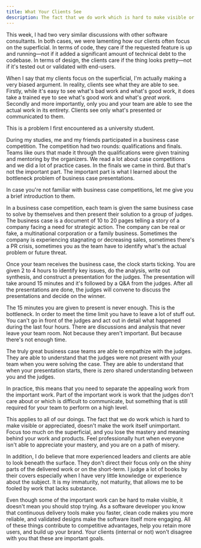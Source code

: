 ```yaml
---
title: What Your Clients See
description: The fact that we do work which is hard to make visible or appreciated, doesn't make the work itself unimportant
---
```


This week, I had two very similar discussions with other software consultants. In both cases, we were lamenting how our clients often focus on the superficial. In terms of code, they care if the requested feature is up and running—not if it added a significant amount of technical debt to the codebase. In terms of design, the clients care if the thing looks pretty—not if it's tested out or validated with end-users.

When I say that my clients focus on the superficial, I'm actually making a very biased argument. In reality, clients see what they are able to see. Firstly, while it's easy to see what's bad work and what's good work, it does take a trained eye to see what's good work and what's _great work_. Secondly and more importantly, only you and your team are able to see the actual work in its entirety. Clients see only what's presented or communicated to them.

This is a problem I first encountered as a university student.

During my studies, me and my friends participated in a business case competition. The competition had two rounds: qualifications and finals. Teams like ours that made it through the qualifications were given training and mentoring by the organizers. We read a lot about case competitions and we did a lot of practice cases. In the finals we came in third. But that's not the important part. The important part is what I learned about the bottleneck problem of business case presentations.

In case you're not familiar with business case competitions, let me give you a brief introduction to them.

In a business case competition, each team is given the same business case to solve by themselves and then present their solution to a group of judges. The business case is a document of 10 to 20 pages telling a story of a company facing a need for strategic action. The company can be real or fake, a multinational corporation or a family business. Sometimes the company is experiencing stagnating or decreasing sales, sometimes there's a PR crisis, sometimes you as the team have to identify what's the actual problem or future threat.

Once your team receives the business case, the clock starts ticking. You are given 2 to 4 hours to identify key issues, do the analysis, write out synthesis, and construct a presentation for the judges. The presentation will take around 15 minutes and it's followed by a Q&A from the judges. After all the presentations are done, the judges will convene to discuss the presentations and decide on the winner.

The 15 minutes you are given to present is never enough. This is the bottleneck. In order to meet the time limit you have to leave a lot of stuff out. You can't go in front of the judges and act out in detail what happened during the last four hours. There are discussions and analysis that never leave your team room. Not because they aren't important. But because there's not enough time.

The truly great business case teams are able to empathize with the judges. They are able to understand that the judges were not present with your team when you were solving the case. They are able to understand that when your presentation starts, there is zero shared understanding between you and the judges.

In practice, this means that you need to separate the appealing work from the important work. Part of the important work is work that the judges don't care about or which is difficult to communicate, but something that is still required for your team to perform on a high level.

This applies to all of our doings. The fact that we do work which is hard to make visible or appreciated, doesn't make the work itself unimportant. Focus too much on the superficial, and you lose the mastery and meaning behind your work and products. Feel professionally hurt when everyone isn't able to appreciate your mastery, and you are on a path of misery.

In addition, I do believe that more experienced leaders and clients are able to look beneath the surface. They don't direct their focus only on the shiny parts of the delivered work or on the short-term. I judge a lot of books by their covers especially when I have very little knowledge or experience about the subject. It is my immaturity, not maturity, that allows me to be fooled by work that lacks substance.

Even though some of the important work can be hard to make visible, it doesn't mean you should stop trying. As a software developer you know that continuous delivery tools make you faster, clean code makes you more reliable, and validated designs make the software itself more engaging. All of these things contribute to competitive advantages, help you retain more users, and build up your brand. Your clients (internal or not) won't disagree with you that these are important goals.
